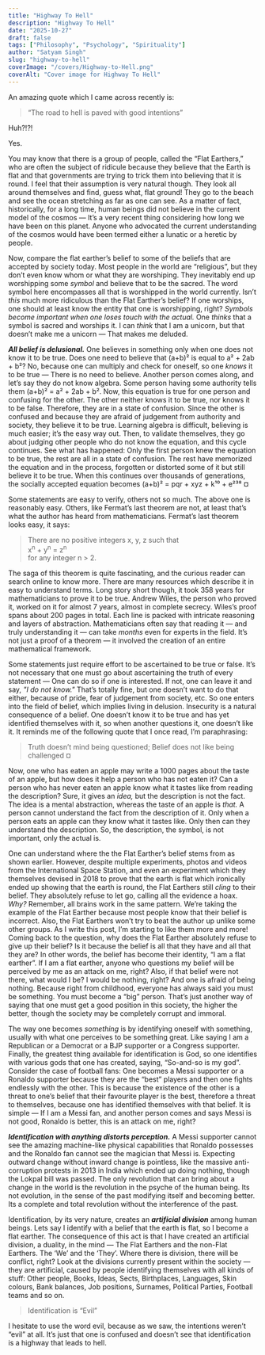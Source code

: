 ```yaml
---
title: "Highway To Hell"
description: "Highway To Hell"
date: "2025-10-27"
draft: false
tags: ["Philosophy", "Psychology", "Spirituality"]
author: "Satyam Singh"
slug: "highway-to-hell"
coverImage: "/covers/Highway-to-Hell.png"
coverAlt: "Cover image for Highway To Hell"
---
```


An amazing quote which I came across recently is:

> “The road to hell is paved with good intentions”

Huh?!?!

Yes.

You may know that there is a group of people, called the “Flat Earthers,” who are often the subject of ridicule because they believe that the Earth is flat and that governments are trying to trick them into believing that it is round. I feel that their assumption is very natural though. They look all around themselves and find, guess what, flat ground! They go to the beach and see the ocean stretching as far as one can see. As a matter of fact, historically, for a long time, human beings did not believe in the current model of the cosmos — It’s a very recent thing considering how long we have been on this planet. Anyone who advocated the current understanding of the cosmos would have been termed either a lunatic or a heretic by people. 

Now, compare the flat earther’s belief to some of the beliefs that are accepted by society today. Most people in the world are “religious”, but they don’t even know whom or what they are worshiping. They inevitably end up worshipping some *symbol* and believe that to be the sacred. The word symbol here encompasses all that is worshipped in the world currently. Isn’t *this* much more ridiculous than the Flat Earther’s belief? If one worships, one should at least know the entity that one is worshipping, right? *Symbols become important when one loses touch with the actual.* One *thinks* that a symbol is sacred and worships it. I can *think* that I am a unicorn, but that doesn’t make me a unicorn — That makes me deluded.

***All belief is delusional.*** One believes in something only when one does not know it to be true. Does one need to believe that (a+b)² is equal to a² + 2ab + b²? No, because one can multiply and check for oneself, so one *knows* it to be true — There is no need to believe. Another person comes along, and let’s say they do not know algebra. Some person having some authority tells them (a+b)² = a² + 2ab + b². Now, this equation is true for one person and confusing for the other. The other neither knows it to be true, nor knows it to be false. Therefore, they are in a state of confusion. Since the other is confused and because they are afraid of judgement from authority and society, they believe it to be true. Learning algebra is difficult, believing is much easier; it’s the easy way out. Then, to validate themselves, they go about judging other people who do not know the equation, and this cycle continues. See what has happened: Only the first person knew the equation to be true, the rest are all in a state of confusion. The rest have memorized the equation and in the process, forgotten or distorted some of it but still believe it to be true. When this continues over thousands of generations, the socially accepted equation becomes (a+b)² = pqr + xyz + k¹⁰ + e²³⁸ ¤

Some statements are easy to verify, others not so much. The above one is reasonably easy. Others, like Fermat’s last theorem are not, at least that’s what the author has heard from mathematicians. Fermat’s last theorem looks easy, it says:

>There are no positive integers x, y, z such that  
>x<sup>n</sup> + y<sup>n</sup> = z<sup>n</sup>  
>for any integer n > 2.

The saga of this theorem is quite fascinating, and the curious reader can search online to know more. There are many resources which describe it in easy to understand terms. Long story short though, it took 358 years for mathematicians to prove it to be true. Andrew Wiles, the person who proved it, worked on it for almost 7 years, almost in complete secrecy. Wiles’s proof spans about 200 pages in total. Each line is packed with intricate reasoning and layers of abstraction. Mathematicians often say that reading it — and truly understanding it — can take *months* even for experts in the field. It’s not just a proof of a theorem — it involved the creation of an entire mathematical framework.

Some statements just require effort to be ascertained to be true or false. It’s not necessary that one must go about ascertaining the truth of every statement — One can do so if one is interested. If not, one can leave it and say, *"I do not know."* That’s totally fine, but one doesn’t want to do that either, because of pride, fear of judgement from society, etc. So one enters into the field of belief, which implies living in delusion. Insecurity is a natural consequence of a belief. One doesn’t know it to be true and has yet identified themselves with it, so when another questions it, one doesn’t like it. It reminds me of the following quote that I once read, I’m paraphrasing:

>Truth doesn’t mind being questioned; Belief does not like being challenged ¤

Now, one who has eaten an apple may write a 1000 pages about the taste of an apple, but how does it help a person who has not eaten it? Can a person who has never eaten an apple know what it tastes like from reading the description? Sure, it gives an *idea,* but the description is not the fact. The idea is a mental abstraction, whereas the taste of an apple is *that.* A person cannot understand the fact from the description of it. Only when a person eats an apple can they know what it tastes like. Only then can they understand the description. So, the description, the symbol, is not important, only the actual is.

One can understand where the the Flat Earther’s belief stems from as shown earlier. However, despite multiple experiments, photos and videos from the International Space Station, and even an experiment which they themselves devised in 2018 to prove that the earth is flat which ironically ended up showing that the earth is round, the Flat Earthers still *cling* to their belief. They absolutely refuse to let go, calling all the evidence a hoax. *Why?* Remember, all brains work in the same pattern. We’re taking the example of the Flat Earther because most people know that their belief is incorrect. Also, the Flat Earthers won’t try to beat the author up unlike some other groups. As I write this post, I’m starting to like them more and more! Coming back to the question, why does the Flat Earther absolutely refuse to give up their belief? Is it because the belief is all that they have and all that they are? In other words, the belief has become their identity, “I am a flat earther”. If I am a flat earther, anyone who questions my belief will be perceived by me as an attack on me, right? Also, if that belief were not there, what would I be? I would be nothing, right? And one is afraid of being nothing. Because right from childhood, everyone has always said you must be something. You must become a “big” person. That’s just another way of saying that one must get a good position in this society, the higher the better, though the society may be completely corrupt and immoral.

The way one becomes *something* is by identifying oneself with something, usually with what one perceives to be something great. Like saying I am a Republican or a Democrat or a BJP supporter or a Congress supporter. Finally, the greatest thing available for identification is God, so one identifies with various gods that one has created, saying, “So-and-so is my god”. Consider the case of football fans: One becomes a Messi supporter or a Ronaldo supporter because they are the “best” players and then one fights endlessly with the other. This is because the existence of the other is a threat to one’s belief that their favourite player is the best, therefore a threat to themselves, because one has identified themselves with that belief. It is simple — If I am a Messi fan, and another person comes and says Messi is not good, Ronaldo is better, this is an attack on me, right?

***Identification with anything distorts perception.*** A Messi supporter cannot see the amazing machine-like physical capabilities that Ronaldo possesses and the Ronaldo fan cannot see the magician that Messi is. Expecting outward change without inward change is pointless, like the massive anti-corruption protests in 2013 in India which ended up doing nothing, though the Lokpal bill was passed. The only revolution that can bring about a change in the world is the revolution in the psyche of the human being. Its not evolution, in the sense of the past modifying itself and becoming better. Its a complete and total revolution without the interference of the past.

Identification, by its very nature, creates an ***artificial division*** among human beings. Lets say I identify with a belief that the earth is flat, so I become a flat earther. The consequence of this act is that I have created an artificial division, a duality, in the mind — The Flat Earthers and the non-Flat Earthers. The ‘We’ and the ‘They’. Where there is division, there will be conflict, right? Look at the divisions currently present within the society — they are artificial, caused by people identifying themselves with all kinds of stuff: Other people, Books, Ideas, Sects, Birthplaces, Languages, Skin colours, Bank balances, Job positions, Surnames, Political Parties, Football teams and so on.

>Identification is “Evil”

I hesitate to use the word evil, because as we saw, the intentions weren’t “evil” at all. It’s just that one is confused and doesn’t see that identification is a highway that leads to hell.
